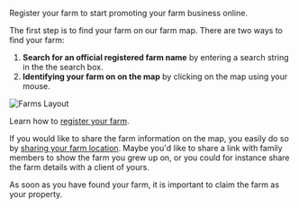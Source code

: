 
<Title>Introduction</Title>

<Subtitle>Register your farm to start promoting your farm business online.</Subtitle>

The first step is to find your farm on our farm map. There are two ways to find your farm:

1. **Search for an official registered farm name** by entering a search string in the the search box.
2. **Identifying your farm on on the map** by clicking on the map using your mouse.

![Farms Layout](/assets/docs/farmer/layout.png)

Learn how to [register your farm](/farmer/claim-your-farm).

If you would like to share the farm information on the map, you easily do so by [sharing your farm location](/farmer/share-farm-information). Maybe you'd like to share a link with family members to show the farm you grew up on, or you could for instance share the farm details with a client of yours.

As soon as you have found your farm, it is important to claim the farm as your property.